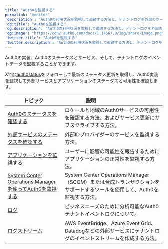 ---
title: "Auth0を監視する"
permalink: "monitor"
'description': "Auth0の利用状況を監視して追跡する方法と、テナントログを外部のツールに送信する方法について説明します。"
'og:title': "Auth0を監視する"
'og:description': "Auth0の利用状況を監視して追跡する方法と、テナントログを外部のツールに送信する方法について説明します。"
'og:image': "https://cdn2.auth0.com/docs/1.14567.0/img/share-image.png"
'twitter:title': "Auth0を監視する"
'twitter:description': "Auth0の利用状況を監視して追跡する方法と、テナントログを外部のツールに送信する方法について説明します。"
---

Auth0の実装、Auth0のステータスとサービス、そして、テナントログのイベントデータを監視することができます。

Xで[@auth0status](https://twitter.com/auth0status)をフォローして最新のステータス更新を取得し、Auth0実装を監視して外部サービスとアプリケーションのステータスと可用性を確認します。

<table class="table"><thead>
<tr>
<th><strong>トピック</strong></th>
<th><strong>説明</strong>                                </th>
</tr>
</thead>
<tbody>
<tr>
<td><a href="/docs/ja-jp/monitor-auth0/check-auth0-status">Auth0のステータスを確認する</a></td>
<td>ロケールと地域のAuth0サービスの可用性を確認する方法、およびサービス更新にサブスクライブする方法。</td>
</tr>
<tr>
<td><a href="/docs/ja-jp/monitor-auth0/check-external-services-status">外部サービスのステータスを確認する</a></td>
<td>外部IDプロバイダーのサービスを監視する方法。</td>
</tr>
<tr>
<td><a href="/docs/ja-jp/monitor-auth0/monitor-applications">アプリケーションを監視する</a></td>
<td>ユーザーに影響の可能性を報告するためにアプリケーションの正常性を監視する方法。</td>
</tr>
<tr>
<td><a href="/docs/ja-jp/monitor-auth0/monitor-using-scom">System Center Operations Managerを使ってAuth0を監視する</a></td>
<td>System Center Operations Manager（SCOM）または合成トランザクションをサポートするツールを使用して、Auth0を監視する方法。</td>
</tr>
<tr>
<td><a href="/docs/ja-jp/monitor-auth0/logs">ログ</a></td>
<td>ビジネスニーズのために分析可能なAuth0テナントイベントログについて。</td>
</tr>
<tr>
<td><a href="/docs/ja-jp/monitor-auth0/streams">ログストリーム</a></td>
<td>AWS EventBridge、Azure Event Grid、Datadogなどの外部サービスにテナントログのイベントストリームを作成する方法。</td>
</tr>
</tbody>
</table>